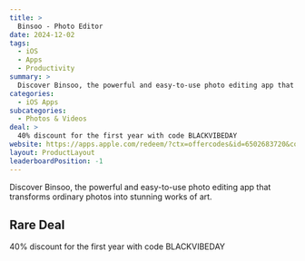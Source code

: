 ```yaml
---
title: >
  Binsoo - Photo Editor
date: 2024-12-02
tags:
  - iOS
  - Apps
  - Productivity
summary: >
  Discover Binsoo, the powerful and easy-to-use photo editing app that transforms ordinary photos into stunning works of art.
categories:
  - iOS Apps
subcategories:
  - Photos & Videos
deal: >
  40% discount for the first year with code BLACKVIBEDAY
website: https://apps.apple.com/redeem/?ctx=offercodes&id=6502683720&code=BLACKVIBEDAY
layout: ProductLayout
leaderboardPosition: -1
---
```

Discover Binsoo, the powerful and easy-to-use photo editing app that transforms ordinary photos into stunning works of art.

## Rare Deal

40% discount for the first year with code BLACKVIBEDAY
